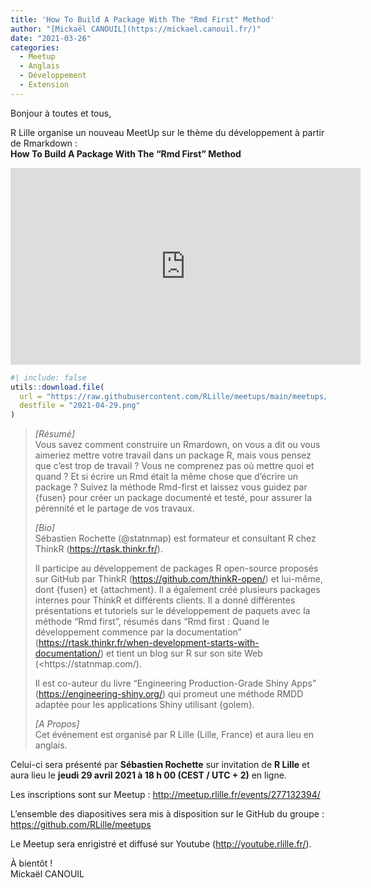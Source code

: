 ```yaml
---
title: 'How To Build A Package With The "Rmd First" Method'
author: "[Mickaël CANOUIL](https://mickael.canouil.fr/)"
date: "2021-03-26"
categories:
  - Meetup
  - Anglais
  - Développement
  - Extension
---
```


Bonjour à toutes et tous,
 
R Lille  organise un nouveau MeetUp sur le thème du développement à partir de Rmarkdown&nbsp;:  
**How To Build A Package With The "Rmd First" Method**

<center>
<iframe width="560" height="315" src="https://www.youtube.com/embed/febuOcS70t4" title="YouTube video player" frameborder="0" allow="accelerometer; autoplay; clipboard-write; encrypted-media; gyroscope; picture-in-picture" allowfullscreen></iframe>
</center>

```r
#| include: false
utils::download.file(
  url = "https://raw.githubusercontent.com/RLille/meetups/main/meetups/2021-04-29/ads/2021-04-29.png",
  destfile = "2021-04-29.png"
)
```

<!-- <center>
![Affiche Événement](2021-04-29.png)
</center> -->

> _[Résumé]_  
> Vous savez comment construire un Rmardown, on vous a dit ou vous aimeriez mettre votre travail dans un package R, mais vous pensez que c’est trop de travail&nbsp;? Vous ne comprenez pas où mettre quoi et quand&nbsp;? Et si écrire un Rmd était la même chose que d’écrire un package&nbsp;? Suivez la méthode Rmd-first et laissez vous guidez par {fusen} pour créer un package documenté et testé, pour assurer la pérennité et le partage de vos travaux.
> 
> _[Bio]_  
> Sébastien Rochette (\@statnmap) est formateur et consultant R chez ThinkR (<https://rtask.thinkr.fr/>).
> 
> Il participe au développement de packages R open-source proposés sur GitHub par ThinkR (<https://github.com/thinkR-open/>) et lui-même, dont {fusen} et {attachment}. Il a également créé plusieurs packages internes pour ThinkR et différents clients. Il a donné différentes présentations et tutoriels sur le développement de paquets avec la méthode "Rmd first", résumés dans "Rmd first&nbsp;: Quand le développement commence par la documentation" (<https://rtask.thinkr.fr/when-development-starts-with-documentation/>) et tient un blog sur R sur son site Web (<https://statnmap.com/).
> 
> Il est co-auteur du livre "Engineering Production-Grade Shiny Apps" (<https://engineering-shiny.org/>) qui promeut une méthode RMDD adaptée pour les applications Shiny utilisant {golem}.
> 
> _[A Propos]_  
> Cet événement est organisé par R Lille (Lille, France) et aura lieu en anglais.

Celui-ci sera présenté par **Sébastien Rochette** sur invitation de __R Lille__ et aura lieu le **jeudi 29 avril 2021 à 18 h 00 (CEST / UTC + 2)** en ligne.

Les inscriptions sont sur Meetup&nbsp;: <http://meetup.rlille.fr/events/277132394/>

L'ensemble des diapositives sera mis à disposition sur le GitHub du groupe&nbsp;: <https://github.com/RLille/meetups>

Le Meetup sera enrigistré et diffusé sur Youtube (<http://youtube.rlille.fr/>).

À bientôt&nbsp;!  
Mickaël CANOUIL
